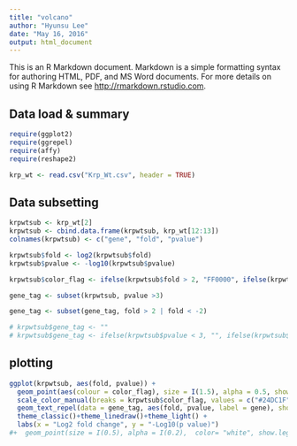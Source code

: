 ```yaml
---
title: "volcano"
author: "Hyunsu Lee"
date: "May 16, 2016"
output: html_document
---
```


This is an R Markdown document. Markdown is a simple formatting syntax for authoring HTML, PDF, and MS Word documents. For more details on using R Markdown see <http://rmarkdown.rstudio.com>.

## Data load & summary
```r
require(ggplot2)
require(ggrepel)
require(affy)
require(reshape2)

krp_wt <- read.csv("Krp_Wt.csv", header = TRUE)
```

## Data subsetting
```r
krpwtsub <- krp_wt[2]
krpwtsub <- cbind.data.frame(krpwtsub, krp_wt[12:13])
colnames(krpwtsub) <- c("gene", "fold", "pvalue")

krpwtsub$fold <- log2(krpwtsub$fold)
krpwtsub$pvalue <- -log10(krpwtsub$pvalue)

krpwtsub$color_flag <- ifelse(krpwtsub$fold > 2, "FF0000", ifelse(krpwtsub$fold < -2, "DC502C", ifelse(krpwtsub$fold > 1, "F2CB20", ifelse(krpwtsub$fold < -1, "24DC1F", ifelse(krpwtsub$fold > 0, "A0BE1E", "8DFF54")))))

gene_tag <- subset(krpwtsub, pvalue >3)

gene_tag <- subset(gene_tag, fold > 2 | fold < -2)

# krpwtsub$gene_tag <- ""
# krpwtsub$gene_tag <- ifelse(krpwtsub$pvalue < 3, "", ifelse(krpwtsub$fold < 2 & krpwtsub$fold > -2, "", as.character(krpwtsub$gene)))
```

## plotting
```r
ggplot(krpwtsub, aes(fold, pvalue)) +
  geom_point(aes(colour = color_flag), size = I(1.5), alpha = 0.5, show.legend = FALSE) +
  scale_color_manual(breaks = krpwtsub$color_flag, values = c("#24DC1F", "#8DFF54", "#A0BE1E","#F2CB20", "#DC502C", "#FF0A0C")) +
  geom_text_repel(data = gene_tag, aes(fold, pvalue, label = gene), show.legend = FALSE, colour = "black") +
  theme_classic()+theme_linedraw()+theme_light() +
  labs(x = "Log2 fold change", y = "-Log10(p value)") 
#+  geom_point(size = I(0.5), alpha = I(0.2),  color= "white", show.legend = FALSE)
  

```

